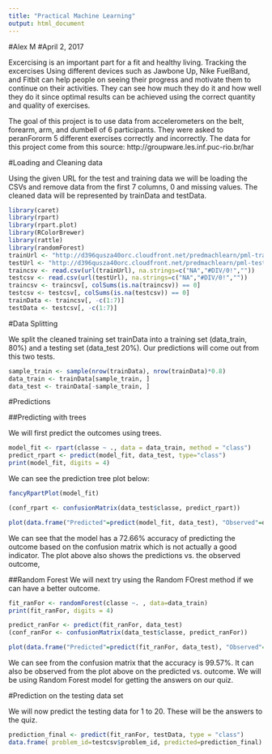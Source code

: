 ```yaml
---
title: "Practical Machine Learning"
output: html_document
---
```

#Alex M
#April 2, 2017

Excercising is an important part for a fit and healthy living. Tracking the excercises Using different devices such as Jawbone Up, Nike FuelBand, and Fitbit can help people on seeing their progress and motivate them to continue on their activities. They can see how much they do it and how well they do it since optimal results can be achieved using the correct quantity and quality of exercises.

The goal of this project is to use data from accelerometers on the belt, forearm, arm, and dumbell of 6 participants. They were asked to peranFororm 5 different exercises correctly and incorrectly. The data for this project come from this source: http://groupware.les.inf.puc-rio.br/har

#Loading and Cleaning data

Using the given URL for the test and training data we will be loading the CSVs and remove data from the first 7 columns, 0 and missing values. The cleaned data will be represented by trainData and testData. 

```r
library(caret)
library(rpart)
library(rpart.plot)
library(RColorBrewer)
library(rattle)
library(randomForest)
trainUrl <- "http://d396qusza40orc.cloudfront.net/predmachlearn/pml-training.csv"
testUrl <- "http://d396qusza40orc.cloudfront.net/predmachlearn/pml-testing.csv"
traincsv <- read.csv(url(trainUrl), na.strings=c("NA","#DIV/0!",""))
testcsv <- read.csv(url(testUrl), na.strings=c("NA","#DIV/0!",""))
traincsv <- traincsv[, colSums(is.na(traincsv)) == 0]
testcsv <- testcsv[, colSums(is.na(testcsv)) == 0]
trainData <- traincsv[, -c(1:7)]
testData <- testcsv[, -c(1:7)]
```

#Data Splitting

We split the cleaned training set trainData into a training set (data_train, 80%) and a testing set (data_test 20%). Our predictions will come out from this two tests.

```r
sample_train <- sample(nrow(trainData), nrow(trainData)*0.8)
data_train <- trainData[sample_train, ]
data_test <- trainData[-sample_train, ]
```


#Predictions

##Predicting with trees

We will first predict the outcomes using trees.
```r
model_fit <- rpart(classe ~ ., data = data_train, method = "class")
predict_rpart <- predict(model_fit, data_test, type="class")
print(model_fit, digits = 4)

```


We can see the prediction tree plot below:

```r
fancyRpartPlot(model_fit)
``` 




```r
(conf_rpart <- confusionMatrix(data_test$classe, predict_rpart))
```


```r
plot(data.frame("Predicted"=predict(model_fit, data_test), "Observed"=data_test$classe))
```
We can see that the model has a 72.66% accuracy of predicting the outcome based on the confusion matrix which is not actually a good indicator. The plot above also shows the predictions vs. the observed outcome,

##Random Forest
We will next try using the Random FOrest method if we can have a better outcome.


```r
fit_ranFor <- randomForest(classe ~. , data=data_train)
print(fit_ranFor, digits = 4)
```

```r
predict_ranFor <- predict(fit_ranFor, data_test)
(conf_ranFor <- confusionMatrix(data_test$classe, predict_ranFor))
```

```r
plot(data.frame("Predicted"=predict(fit_ranFor, data_test), "Observed"=data_test$classe))
```

We can see from the confusion matrix that the accuracy is 99.57%. It can also be observed from the plot above on the predicted vs. outcome. We will be using Random Forest model for getting the answers on our quiz.


#Prediction on the testing data set

We will now predict the testing data for 1 to 20. These will be the answers to the quiz.

```r
prediction_final <- predict(fit_ranFor, testData, type = "class")
data.frame( problem_id=testcsv$problem_id, predicted=prediction_final)
```